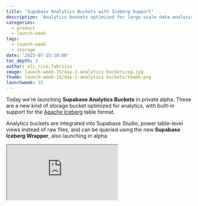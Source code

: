 ```yaml
---
title: 'Supabase Analytics Buckets with Iceberg Support'
description: 'Analytics buckets optimized for large-scale data analysis with Apache Iceberg support.'
categories:
  - product
  - launch-week
tags:
  - launch-week
  - storage
date: '2025-07-15:10:00'
toc_depth: 3
author: oli_rice,fabrizio
image: launch-week-15/day-2-analytics-buckets/og.jpg
thumb: launch-week-15/day-2-analytics-buckets/thumb.png
launchweek: 15
---
```


Today we're launching **Supabase Analytics Buckets** in private alpha. These are a new kind of storage bucket optimized for analytics, with built-in support for the [Apache Iceberg](https://iceberg.apache.org/) table format.

Analytics buckets are integrated into Supabase Studio, power table-level views instead of raw files, and can be queried using the new **Supabase Iceberg Wrapper**, also launching in alpha.

<div className="video-container mb-8">
  <iframe
    className="w-full"
    src="https://www.youtube-nocookie.com/embed/BigtFoFCVBk"
    title="Supabase Analytics Buckets with Iceberg Support"
    allow="accelerometer; autoplay; clipboard-write; encrypted-media; fullscreen; gyroscope; picture-in-picture; web-share"
    allowfullscreen
  />
</div>

## Why Iceberg

Apache Iceberg is a high-performance, open table format for large-scale analytics on object storage. It brings the performance and features of a database to the flexibility of flat files.

We chose Iceberg for its bottomless data model (append-only, immutable history), built-in snapshotting and versioning (time travel), and support for schema evolution. Iceberg is also an open standard widely supported across the ecosystem. Supabase is committed to [**open standards and portability**](https://supabase.com/blog/open-data-standards-postgres-otel-iceberg), and Iceberg aligns with that goal by enabling users to move data in and out without being locked into proprietary formats.

## Setting up Analytics Buckets

Once your project has been accepted into the alpha release program, Analytics buckets can be created via Studio and the API. To create an analytics bucket, visit `Storage > New bucket` in Studio.

<Img
  alt="Creating a new analytics bucket"
  src="/images/blog/launch-week-15/day-2-analytics-buckets/img1.png"
/>

Analytics buckets are a separate bucket type from standard Supabase Storage buckets. You can't mix file types between the two.

They're stored in a new system table: `storage.buckets_iceberg`. These buckets are not included in the `storage.buckets` table and objects inside them are not shown in `storage.objects`. However, the `listBuckets()` endpoint returns a merged list of standard and analytics buckets for consistency with Studio and API consumers.

<Img
  alt="Analytics buckets in Studio"
  src="/images/blog/launch-week-15/day-2-analytics-buckets/img4.png"
/>

After creating the bucket, we're met with connection details. Copy the `WAREHOUSE`, `VAULT_TOKEN`, and `CATALOG_URI` values and and create an Iceberg namespace and table using your preferred method. The example below uses pyiceberg to create a namespace `market` with table `prices`:

```python
import datetime
import pyarrow as pa
from pyiceberg.catalog.rest import RestCatalog
from pyiceberg.exceptions import NamespaceAlreadyExistsError, TableAlreadyExistsError

# Define catalog connection details (replace variables)
WAREHOUSE= ...
VAULT_TOKEN = ...
CATALOG_URI= ...

# Connect to Supabase Data Catalog
catalog = RestCatalog(
    name="catalog",
    warehouse=WAREHOUSE,
    uri=CATALOG_URI,
    token=VAULT_TOKEN,
)

# Schema and Table Names
namespace_name = "market"
table_name = "prices"

# Create default namespace
catalog.create_namespace(namespace_name)

df = pa.table({
    "tenant_id": pa.array([], type=pa.string()),
    "store_id": pa.array([], type=pa.string()),
    "item_id": pa.array([], type=pa.string()),
    "price": pa.array([], type=pa.float64()),
    "timestamp": pa.array([], type=pa.int64()),
})

# Create an Iceberg table
table = catalog.create_table(
    (namespace_name, table_name),
    schema=df.schema,
)
```

Back in Studio, we can see the newly created Namespace with `0/1 connected tables`

<Img
  alt="Iceberg namespace in Studio"
  src="/images/blog/launch-week-15/day-2-analytics-buckets/img5.png"
/>

Click connect and select a `Target Schema` to map the Iceberg tables into. It is recommended to create a standalone schema for your tables. Do not use the `public` schema because that would expose your table over the project's REST API.

<Img
  alt="Connecting Iceberg tables to schema"
  src="/images/blog/launch-week-15/day-2-analytics-buckets/img2.png"
/>

## Querying Analytics Buckets

Viewing an analytics bucket in Supabase Studio redirects you to the Table Editor. Instead of exposing raw Parquet files, the system shows a table explorer, powered by the [**Supabase Iceberg Wrapper**](https://fdw.dev/catalog/).

The wrapper exposes Iceberg tables through a SQL interface, so you can inspect and query your data using Studio, or any SQL IDE. This makes analytical data feel like a native part of your Supabase project.

<Img
  alt="Querying Iceberg tables in Studio"
  src="/images/blog/launch-week-15/day-2-analytics-buckets/img3.png"
/>

In this case the corresponding SQL query to access the data would be

```sql
select
  *
from market_analytics.prices;
```

## Writing to Analytics Buckets

Writing is a work in progress. We're actively building [**Supabase ETL**](https://github.com/supabase/etl), which will allow you to write directly from Postgres into Iceberg-backed buckets. We'll also add write capability to the Supabase Iceberg Wrapper as soon as write support lands in the upstream [iceberg-rust client library](https://github.com/apache/iceberg-rust). This will complete the workflow of **write → store → query**, all inside Supabase.

Once live, that enables bottomless Postgres storage through shifting records into Analytics Buckets, all using open formats. As a bonus, Iceberg gets us time travel for free.

## Alpha Launch Limits

Analytics Buckets are launching in private alpha with the following constraints:

- Two analytics buckets per project
- Up to five namespaces per bucket
- Ten tables per namespace
- Pricing will be announced in a few weeks
- You cannot store standard objects in analytics buckets

## Roadmap and What's Next

This launch marks the first step toward full analytical capabilities in Supabase. Over the next few months, we'll introduce SQL catalog support so you can explore Iceberg table metadata directly from the database. Studio will also gain deeper integration for schema inspection, column-level filtering, and time travel queries. Our goal is to make Supabase a full-featured HTAP backend, where you can write, store, and query analytical data seamlessly.

## Try It Out

[Join the waitlist here](https://forms.supabase.com/analytics-buckets) to get early access and start working with bottomless, time-travel-capable analytics data inside Supabase.
